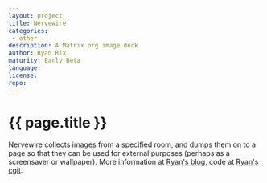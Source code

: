 ```yaml
---
layout: project
title: Nervewire
categories: 
 - other
description: A Matrix.org image deck
author: Ryan Rix
maturity: Early Beta
language: 
license: 
repo: 
---
```


# {{ page.title }}
Nervewire collects images from a specified room, and dumps them on to a page so that they can be used for external purposes (perhaps as a screensaver or wallpaper). More information at [Ryan's blog](http://notes.whatthefuck.computer/1465799340.0-note.html), code at [Ryan's cgit](http://fort.kickass.systems:10082/cgit/personal/rrix/pub/nervewire.git/).
